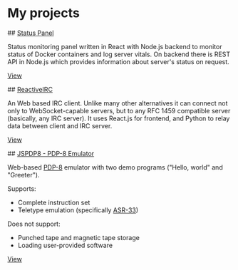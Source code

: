 # My projects

<Waypoint name="statuspanel"/>
## <a href="status" target="_blank">Status Panel</a>
<StackBar stack="React;Sass;Node"/>
<Screenshot src="/images/StatusPanelScreenshot.png" alt="Screenshot of a panell with two services with status OK and graph of server CPU load"/>

Status monitoring panel written in React with Node.js backend to monitor status of Docker containers and log server vitals.
On backend there is REST API in Node.js which provides information about server's status on request. 

<a href="status" target="_blank">View</a>

<Waypoint name="reactiveirc"/>
## <a href="reactiveirc" target="_blank">ReactiveIRC</a>
<StackBar stack="React;Sass;Python"/>
<Screenshot src="/images/ReactiveIRCScreenshot.png" alt="Screenshot of a chat window"/>

An Web based IRC client. Unlike many other alternatives it can connect not only to WebSocket-capable servers, but to any RFC 1459 compatible server (basically, any IRC server).
It uses React.js for frontend, and Python to relay data between client and IRC server.

<a href="reactiveirc" target="_blank">View</a>

<Waypoint name="jspdp8"/>
## <a href="jspdp8" target="_blank">JSPDP8 - PDP-8 Emulator</a>
<StackBar stack="React;Sass"/>
<Screenshot src="/images/PDP8Screenshot.png" at="Screenshot of an multi-panel emulator of old computer"/>

Web-based [PDP-8](https://en.wikipedia.org/wiki/PDP-8) emulator with two demo programs ("Hello, world" and "Greeter").

Supports:
- Complete instruction set
- Teletype emulation (specifically [ASR-33](https://en.wikipedia.org/wiki/Teletype_Model_33)) 

Does not support:
- Punched tape and magnetic tape storage
- Loading user-provided software

<a href="jspdp8" target="_blank">View</a>